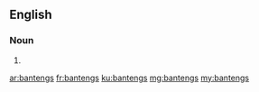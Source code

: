 ==English==

===Noun===
{{head|en}}

# {{plural of|banteng}}

[[ar:bantengs]]
[[fr:bantengs]]
[[ku:bantengs]]
[[mg:bantengs]]
[[my:bantengs]]